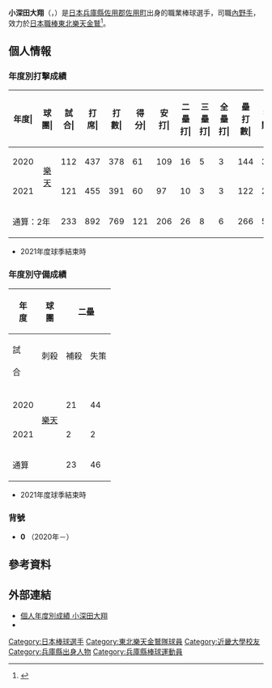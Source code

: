 {{Refimprove|time=2020-12-09T07:14:48+00:00}}
{{Infobox NPB player|
|name=小深田大翔|
|image=|
|width=300|
|position=內野手|
|team=東北樂天金鷲|
|number=0|
|bats=左|
|throws=右|
|birthdate={{birth_date_and_age|1995|9|28|mf=y}}|
|birthplace={{JPN}}[[兵庫縣|兵庫縣]][[佐用郡|佐用郡]][[佐用町|佐用町]]|
|debutdate=5月21日
|debutyear=2019年
|debutteam=東北樂天金鷲
|statyear=2021年球季
|stat1label=打擊率
|stat1value=0.268
|stat2label=全壘打
|stat2value=6
|stat3label=打點
|stat3value=52
|stat4label=盜壘
|stat4value=22
|teams=<nowiki></nowiki>
* 神戶國際大學附屬高等學校
* [[近畿大學|近畿大學]]
* 大阪瓦斯
* [[東北樂天金鷲|東北樂天金鷲]]（2019年－）
}}

'''小深田大翔'''（{{jpn|j=小深田 大翔|hg=こぶかた ひろと|rm=Kobukata Hiroto}}，{{bd|1995年|9月28日||catIdx=Kobukata, Hiroto}}）是[[日本|日本]][[兵庫縣|兵庫縣]][[佐用郡|佐用郡]][[佐用町|佐用町]]出身的職業棒球選手，司職[[內野手|內野手]]，效力於[[日本職棒|日本職棒]][[東北樂天金鷲|東北樂天金鷲]]<ref>{{cite web|url=https://www.sponichi.co.jp/baseball/news/2019/10/24/kiji/20191023s00001173502000c.html|title=楽天ドラ1小深田「近本超え」で新人王獲る！憧れは西武・源田「遊撃レギュラー獲りたい」|publisher=日刊體育|date=2019-10-24|access-date=2020-11-13|archive-date=2020-12-02|archive-url=https://web.archive.org/web/20201202030646/https://www.sponichi.co.jp/baseball/news/2019/10/24/kiji/20191023s00001173502000c.html|dead-url=no}}</ref>。

== 個人情報 ==
=== 年度別打擊成績 ===
{| class="wikitable" style="text-align:right; font-size:small"
|-bgcolor="#efefef"
!年度|!!球團|!!試合|!!打<br>席|!!打<br>數|!!得分|!!安打|!!二<br>壘<br>打|!!三<br>壘<br>打|!!全<br>壘<br>打|!!壘<br>打<br>數|!!打點|!!盜壘|!!盜<br>壘<br>刺|!!觸擊|!!犧<br>牲<br>打|!!保送|!!敬遠|!!觸身|!!三振|!!雙殺|!!打<br>擊<br>率|!!上<br>壘<br>率|!!長<br>打<br>率|!!OPS
|-
|style="text-align: center;"|2020
|rowspan="2" style="text-align: center;"|[[東北樂天金鷲|樂天]]
|112||437||378||61||109||16||5||3||144||31||17||9||11||2||42||0||4||59||5||.288||.364||.381||.745
|-
|style="text-align: center;"|2021
|121||455||391||60||97||10||3||3||122||21||5||5||16||1||44||0||3||65||1||.248||.328||.312||.640
|-
!colspan="2"|通算：2年
|233||892||769||121||206||26||8||6||266||52||22||14||27||3||86||0||7||124||6||.268||.346||.346||.692
|}
* 2021年度球季結束時

=== 年度別守備成績 ===
{| class="wikitable" style="text-align: right; font-size: small; border-collapse:collapse; padding: 1px;"
!rowspan="2"|年<br />度!!rowspan="2"|球<br />團!!colspan="6"|二壘!!colspan="6"|游擊
|-style="line-height:1.25em; text-align:center;"
!試<br /><br />合!!刺殺<br /><br />!!補殺<br /><br />!!失策<br /><br />!!併殺<br /><br />!!守備率<br /><br />!!試<br /><br />合!!刺<br /><br />殺!!補<br /><br />殺!!失<br /><br />策!!併<br /><br />殺!!守<br />備<br />率
|-
|-
|style="text-align:center;"|2020
|rowspan="2" style="text-align: center; white-space:nowrap;"|[[東北樂天金鷲|樂天]]
|21||44||40||1||7||.988||98||113||206||7||34||.979
|-
|style="text-align:center;"|2021
|2||2||3||0||0||1.000||109||134||229||12||38||.968
|-
!colspan="2"|通算
|23||46||43||1||7||.989||207||247||435||19||72||.973
|}
* 2021年度球季結束時

=== 背號 ===
* '''0''' （2020年－）

== 參考資料 ==
{{reflist}}

== 外部連結 ==
* [https://npb.jp/bis/players/61965151.html 個人年度別成績 小深田大翔] {{Wayback|url=https://npb.jp/bis/players/61965151.html |date=20201105132401 }} {{ja icon}}
* {{Baseballstats|brm=kobuka000hir}}

{{東北樂天金鷲球團球員名單}}
{{DEFAULTSORT:Kobukata, Hiroto}}
[[Category:日本棒球選手|Category:日本棒球選手]]
[[Category:東北樂天金鷲隊球員|Category:東北樂天金鷲隊球員]]
[[Category:近畿大學校友|Category:近畿大學校友]]
[[Category:兵庫縣出身人物|Category:兵庫縣出身人物]]
[[Category:兵庫縣棒球運動員|Category:兵庫縣棒球運動員]]